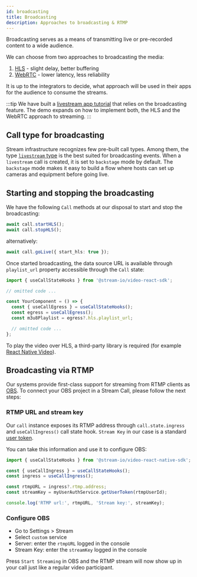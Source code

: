 ```yaml
---
id: broadcasting
title: Broadcasting
description: Approaches to broadcasting & RTMP
---
```


Broadcasting serves as a means of transmitting live or pre-recorded content to a wide audience.

We can choose from two approaches to broadcasting the media:

1. [HLS](https://en.wikipedia.org/wiki/HTTP_Live_Streaming) - slight delay, better buffering
2. [WebRTC](https://webrtc.org/) - lower latency, less reliability

It is up to the integrators to decide, what approach will be used in their apps for the audience to consume the streams.

:::tip
We have built a [livestream app tutorial](https://getstream.io/video/sdk/reactnative/tutorial/livestreaming/) that relies on the broadcasting feature. The demo expands on how to implement both, the HLS and the WebRTC approach to streaming.
:::

## Call type for broadcasting

Stream infrastructure recognizes few pre-built call types. Among them, the type [`livestream` type](../../core/configuring-call-types#livestream) is the best suited for broadcasting events. When a `livestream` call is created, it is set to `backstage` mode by default. The `backstage` mode makes it easy to build a flow where hosts can set up cameras and equipment before going live.

## Starting and stopping the broadcasting

We have the following `Call` methods at our disposal to start and stop the broadcasting:

```ts
await call.startHLS();
await call.stopHLS();
```

alternatively:

```ts
await call.goLive({ start_hls: true });
```

Once started broadcasting, the data source URL is available through `playlist_url` property accessible through the `Call` state:

```ts
import { useCallStateHooks } from '@stream-io/video-react-sdk';

// omitted code ...

const YourComponent = () => {
  const { useCallEgress } = useCallStateHooks();
  const egress = useCallEgress();
  const m3u8Playlist = egress?.hls.playlist_url;

  // omitted code ...
};
```

To play the video over HLS, a third-party library is required (for example [React Native Video](https://github.com/react-native-video/react-native-video)).

## Broadcasting via RTMP

Our systems provide first-class support for streaming from RTMP clients as [OBS](https://obsproject.com/).
To connect your OBS project in a Stream Call, please follow the next steps:

### RTMP URL and stream key

Our `call` instance exposes its RTMP address through `call.state.ingress` and `useCallIngress()` call state hook.
`Stream Key` in our case is a standard [user token](../../guides/client-auth/#generating-a-token).

You can take this information and use it to configure OBS:

```typescript
import { useCallStateHooks } from '@stream-io/video-react-native-sdk';

const { useCallIngress } = useCallStateHooks();
const ingress = useCallIngress();

const rtmpURL = ingress?.rtmp.address;
const streamKey = myUserAuthService.getUserToken(rtmpUserId);

console.log('RTMP url:', rtmpURL, 'Stream key:', streamKey);
```

### Configure OBS

- Go to Settings > Stream
- Select `custom` service
- Server: enter the `rtmpURL` logged in the console
- Stream Key: enter the `streamKey` logged in the console

Press `Start Streaming` in OBS and the RTMP stream will now show up in your call just like a regular video participant.
